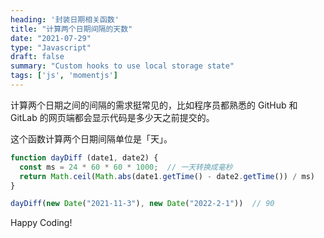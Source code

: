 ```yaml
---
heading: '封装日期相关函数'
title: "计算两个日期间隔的天数"
date: "2021-07-29"
type: "Javascript"
draft: false
summary: "Custom hooks to use local storage state"
tags: ['js', 'momentjs']
---
```




计算两个日期之间的间隔的需求挺常见的，比如程序员都熟悉的 GitHub 和 GitLab 的网页端都会显示代码是多少天之前提交的。

这个函数计算两个日期间隔单位是「天」。


```js
function dayDiff (date1, date2) {
  const ms = 24 * 60 * 60 * 1000;  // 一天转换成毫秒
  return Math.ceil(Math.abs(date1.getTime() - date2.getTime()) / ms)
}

dayDiff(new Date("2021-11-3"), new Date("2022-2-1"))  // 90
```

Happy Coding! <Twemoji emoji="clinking-beer-mugs" />